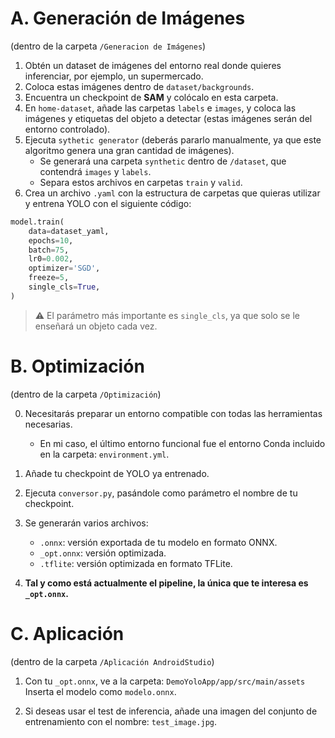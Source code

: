 # A. Generación de Imágenes

(dentro de la carpeta `/Generacion de Imágenes`)

1. Obtén un dataset de imágenes del entorno real donde quieres inferenciar, por ejemplo, un supermercado.  
2. Coloca estas imágenes dentro de `dataset/backgrounds`.  
3. Encuentra un checkpoint de **SAM** y colócalo en esta carpeta.  
4. En `home-dataset`, añade las carpetas `labels` e `images`, y coloca las imágenes y etiquetas del objeto a detectar (estas imágenes serán del entorno controlado).  
5. Ejecuta `sythetic generator` (deberás pararlo manualmente, ya que este algoritmo genera una gran cantidad de imágenes).  
   - Se generará una carpeta `synthetic` dentro de `/dataset`, que contendrá `images` y `labels`.
   - Separa estos archivos en carpetas `train` y `valid`.  
6. Crea un archivo `.yaml` con la estructura de carpetas que quieras utilizar y entrena YOLO con el siguiente código:

```python
model.train(
    data=dataset_yaml,
    epochs=10,
    batch=75,
    lr0=0.002,
    optimizer='SGD',
    freeze=5,
    single_cls=True,
)
````

> ⚠️ El parámetro más importante es `single_cls`, ya que solo se le enseñará un objeto cada vez.

# B. Optimización

(dentro de la carpeta `/Optimización`)

0. Necesitarás preparar un entorno compatible con todas las herramientas necesarias.

   * En mi caso, el último entorno funcional fue el entorno Conda incluido en la carpeta: `environment.yml`.
1. Añade tu checkpoint de YOLO ya entrenado.
2. Ejecuta `conversor.py`, pasándole como parámetro el nombre de tu checkpoint.
3. Se generarán varios archivos:

   * `.onnx`: versión exportada de tu modelo en formato ONNX.
   * `_opt.onnx`: versión optimizada.
   * `.tflite`: versión optimizada en formato TFLite.
4. **Tal y como está actualmente el pipeline, la única que te interesa es `_opt.onnx`.**

# C. Aplicación

(dentro de la carpeta `/Aplicación AndroidStudio`)

1. Con tu `_opt.onnx`, ve a la carpeta:
   `DemoYoloApp/app/src/main/assets`
   Inserta el modelo como `modelo.onnx`.

2. Si deseas usar el test de inferencia, añade una imagen del conjunto de entrenamiento con el nombre:
   `test_image.jpg`.
